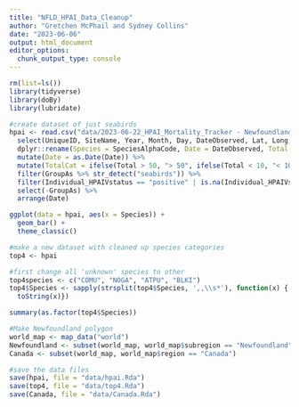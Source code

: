 ```yaml
---
title: "NFLD_HPAI_Data_Cleanup"
author: "Gretchen McPhail and Sydney Collins"
date: "2023-06-06"
output: html_document
editor_options: 
  chunk_output_type: console
---
```


```r
rm(list=ls())
library(tidyverse)
library(doBy)
library(lubridate)
```

```r
#create dataset of just seabirds
hpai <- read.csv("data/2023-06-22_HPAI_Mortality_Tracker - Newfoundland.csv", na = "NA") %>%
  select(UniqueID, SiteName, Year, Month, Day, DateObserved, Lat, Long, SpeciesAlphaCode, GroupAs, Individual_HPAIVstatus, AgeClass, LandWater, Colony_Y_N,  IFcolony_complete_partial_survey, TotalObserved) %>%
  dplyr::rename(Species = SpeciesAlphaCode, Date = DateObserved, Total = TotalObserved) %>%
  mutate(Date = as.Date(Date)) %>%
  mutate(TotalCat = ifelse(Total > 50, "> 50", ifelse(Total < 10, "< 10", "10 to 50"))) %>%
  filter(GroupAs %>% str_detect("seabirds")) %>%
  filter(Individual_HPAIVstatus == "positive" | is.na(Individual_HPAIVstatus)) %>%
  select(-GroupAs) %>%
  arrange(Date)

ggplot(data = hpai, aes(x = Species)) +
  geom_bar() +
  theme_classic()

#make a new dataset with cleaned up species categories
top4 <- hpai

#first change all 'unknown' species to other
top4species <- c("COMU", "NOGA", "ATPU", "BLKI")
top4$Species <- sapply(strsplit(top4$Species, ',,\\s*'), function(x) {  x[!x %in% top4species ] <- 'Other'
  toString(x)})

summary(as.factor(top4$Species))

#Make Newfoundland polygon
world_map <- map_data("world")
Newfoundland <- subset(world_map, world_map$subregion == "Newfoundland")
Canada <- subset(world_map, world_map$region == "Canada")

#save the data files
save(hpai, file = "data/hpai.Rda")
save(top4, file = "data/top4.Rda")
save(Canada, file = "data/Canada.Rda")
```